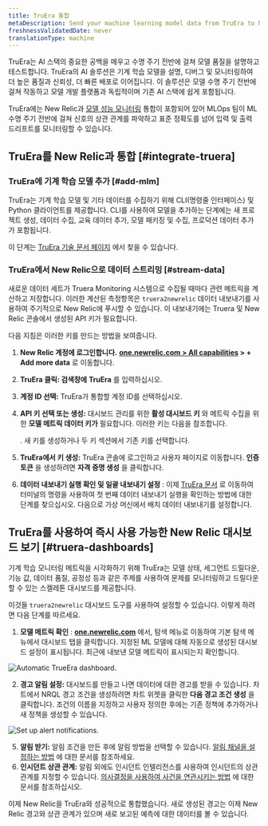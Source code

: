 ```yaml
---
title: TruEra 통합
metaDescription: Send your machine learning model data from TruEra to New Relic to understand your model's performance.
freshnessValidatedDate: never
translationType: machine
---
```




TruEra는 AI 스택의 중요한 공백을 메우고 수명 주기 전반에 걸쳐 모델 품질을 설명하고 테스트합니다. TruEra의 AI 솔루션은 기계 학습 모델을 설명, 디버그 및 모니터링하여 더 높은 품질과 신뢰성, 더 빠른 배포로 이어집니다. 이 솔루션은 모델 수명 주기 전반에 걸쳐 작동하고 모델 개발 플랫폼과 독립적이며 기존 AI 스택에 쉽게 포함됩니다.

TruEra에는 New Relic과 [모델 성능 모니터링](/docs/alerts-applied-intelligence/mlops/get-started/intro-mlops/) 통합이 포함되어 있어 MLOps 팀이 ML 수명 주기 전반에 걸쳐 신호의 상관 관계를 파악하고 표준 정확도를 넘어 입력 및 출력 드리프트를 모니터링할 수 있습니다.

## TruEra를 New Relic과 통합 [#integrate-truera]

### TruEra에 기계 학습 모델 추가 [#add-mlm]

TruEra는 기계 학습 모델 및 기타 데이터를 수집하기 위해 CLI(명령줄 인터페이스) 및 Python 클라이언트를 제공합니다. CLI를 사용하여 모델을 추가하는 단계에는 새 프로젝트 생성, 데이터 수집, 교육 데이터 추가, 모델 패키징 및 수집, 프로덕션 데이터 추가가 포함됩니다.

이 단계는 [TruEra 기술 문서 페이지](https://truera.com/newrelicintegration/) 에서 찾을 수 있습니다.

### TruEra에서 New Relic으로 데이터 스트리밍 [#stream-data]

새로운 데이터 세트가 Truera Monitoring 시스템으로 수집될 때마다 관련 메트릭을 계산하고 저장합니다. 이러한 계산된 측정항목은 `truera2newrelic` 데이터 내보내기를 사용하여 주기적으로 New Relic에 푸시할 수 있습니다. 이 내보내기에는 Truera 및 New Relic 콘솔에서 생성된 API 키가 필요합니다.

다음 지침은 이러한 키를 만드는 방법을 보여줍니다.

1. **New Relic 계정에 로그인합니다.** **[one.newrelic.com > All capabilities](https://one.newrelic.com/all-capabilities) > + Add more data** 로 이동합니다.

2. **TruEra 클릭: 검색창에** **TruEra** 를 입력하십시오.

3. **계정 ID 선택:** TruEra가 통합할 계정 ID를 선택하십시오.

4. **API 키 선택 또는 생성:** 대시보드 관리를 위한 **활성 대시보드 키** 와 메트릭 수집을 위한 **모델 메트릭 데이터 키가** 필요합니다. 이러한 키는 다음을 참조합니다.

   <InlinePopover type="licenseKey"/>

   . 새 키를 생성하거나 두 키 섹션에서 기존 키를 선택합니다.

5. **TruEra에서 키 생성:** TruEra 콘솔에 로그인하고 사용자 페이지로 이동합니다. **인증 토큰** 을 생성하려면 **자격 증명 생성** 을 클릭합니다.

6. **데이터 내보내기 실행 확인 및 일괄 내보내기 설정** : 이제 [TruEra 문서](https://truera.com/newrelicintegration/) 로 이동하여 터미널의 명령을 사용하여 첫 번째 데이터 내보내기 실행을 확인하는 방법에 대한 단계를 찾으십시오. 다음으로 가상 머신에서 배치 데이터 내보내기를 설정합니다.

<InstallFeedback/>

## TruEra를 사용하여 즉시 사용 가능한 New Relic 대시보드 보기 [#truera-dashboards]

기계 학습 모니터링 메트릭을 시각화하기 위해 TruEra는 모델 상태, 세그먼트 드릴다운, 기능 값, 데이터 품질, 공정성 등과 같은 주제를 사용하여 문제를 모니터링하고 드릴다운할 수 있는 스켈레톤 대시보드를 제공합니다.

이것들 <InlinePopover type="dashboards"/>`truera2newrelic` 대시보드 도구를 사용하여 설정할 수 있습니다. 이렇게 하려면 다음 단계를 따르세요.

1. **모델 메트릭 확인** : **[one.newrelic.com](https://one.newrelic.com/all-capabilities)** 에서, 탐색 메뉴로 이동하여 기본 탐색 메뉴에서 대시보드 탭을 클릭합니다. 지정된 ML 모델에 대해 자동으로 생성된 대시보드 설정이 표시됩니다. 최근에 내보낸 모델 메트릭이 표시되는지 확인합니다.

<img
  title="Automatic TrueEra dashboard"
  alt="Automatic TrueEra dashboard."
  src={modelperformancemonitoringTruEraDashboard}
/>

2. **경고 알림 설정:** 대시보드를 만들고 나면 데이터에 대한 경고를 받을 수 있습니다. 차트에서 NRQL 경고 조건을 생성하려면 차트 위젯을 클릭한 **다음 경고 조건 생성** 을 클릭합니다. 조건의 이름을 지정하고 사용자 정의한 후에는 기존 정책에 추가하거나 새 정책을 생성할 수 있습니다.

<img
  title="Set up alert notifications"
  alt="Set up alert notifications."
  src={modelperformancemonitoringTruEraAlerts}
/>

5. **알림 받기:** 알림 조건을 만든 후에 알림 방법을 선택할 수 있습니다. [알림 채널을 설정하는 방법](/docs/alerts-applied-intelligence/new-relic-alerts/alert-notifications/notification-channels-control-where-send-alerts/) 에 대한 문서를 참조하세요.
6. **인시던트 상관 관계:** 알림 외에도 인시던트 인텔리전스를 사용하여 인시던트의 상관 관계를 지정할 수 있습니다. [의사결정을 사용하여 사건을 연관시키는 방법](/docs/alerts-applied-intelligence/applied-intelligence/incident-intelligence/change-applied-intelligence-correlation-logic-decisions/) 에 대한 문서를 참조하십시오.

이제 New Relic을 TruEra와 성공적으로 통합했습니다. 새로 생성된 경고는 이제 New Relic 경고와 상관 관계가 있으며 새로 보고된 예측에 대한 데이터를 볼 수 있습니다.